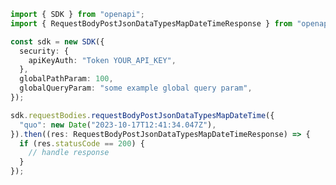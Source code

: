 ```typescript showLineNumbers copy filename="Request Body Post Json Data Types Map Date Time usage example"
import { SDK } from "openapi";
import { RequestBodyPostJsonDataTypesMapDateTimeResponse } from "openapi/dist/sdk/models/operations";

const sdk = new SDK({
  security: {
    apiKeyAuth: "Token YOUR_API_KEY",
  },
  globalPathParam: 100,
  globalQueryParam: "some example global query param",
});

sdk.requestBodies.requestBodyPostJsonDataTypesMapDateTime({
  "quo": new Date("2023-10-17T12:41:34.047Z"),
}).then((res: RequestBodyPostJsonDataTypesMapDateTimeResponse) => {
  if (res.statusCode == 200) {
    // handle response
  }
});
```
